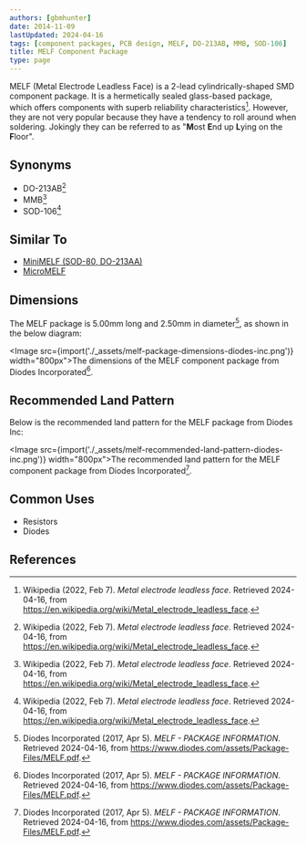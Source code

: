 ```yaml
---
authors: [gbmhunter]
date: 2014-11-09
lastUpdated: 2024-04-16
tags: [component packages, PCB design, MELF, DO-213AB, MMB, SOD-106]
title: MELF Component Package
type: page
---
```


MELF (Metal Electrode Leadless Face) is a 2-lead cylindrically-shaped SMD component package. It is a hermetically sealed glass-based package, which offers components with superb reliability characteristics[^wikipedia-melf]. However, they are not very popular because they have a tendency to roll around when soldering. Jokingly they can be referred to as "**M**ost **E**nd up **L**ying on the **F**loor".

## Synonyms

* DO-213AB[^wikipedia-melf]
* MMB[^wikipedia-melf]
* SOD-106[^wikipedia-melf]

## Similar To

* [MiniMELF (SOD-80, DO-213AA)](/pcb-design/component-packages/minimelf-component-package/)
* [MicroMELF](/pcb-design/component-packages/micromelf-component-package/)

## Dimensions

The MELF package is 5.00mm long and 2.50mm in diameter[^diodes-inc-melf], as shown in the below diagram:

<Image src={import('./_assets/melf-package-dimensions-diodes-inc.png')} width="800px">The dimensions of the MELF component package from Diodes Incorporated[^diodes-inc-melf].</Image>

## Recommended Land Pattern

Below is the recommended land pattern for the MELF package from Diodes Inc:

<Image src={import('./_assets/melf-recommended-land-pattern-diodes-inc.png')} width="800px">The recommended land pattern for the MELF component package from Diodes Incorporated[^diodes-inc-melf].</Image>

## Common Uses

* Resistors
* Diodes

## References

[^wikipedia-melf]: Wikipedia (2022, Feb 7). _Metal electrode leadless face_. Retrieved 2024-04-16, from https://en.wikipedia.org/wiki/Metal_electrode_leadless_face.
[^diodes-inc-melf]: Diodes Incorporated (2017, Apr 5). _MELF - PACKAGE INFORMATION_. Retrieved 2024-04-16, from https://www.diodes.com/assets/Package-Files/MELF.pdf.
